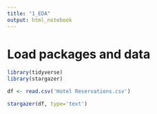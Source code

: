 ```yaml
---
title: "1_EDA"
output: html_notebook
---
```


# Load packages and data
```r
library(tidyverse)
library(stargazer)

df <- read.csv('Hotel Reservations.csv')
```


```r
stargazer(df, type='text')
```

